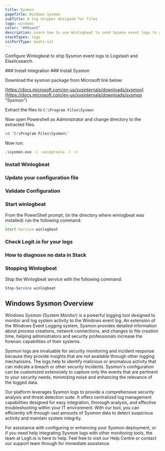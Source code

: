 ```yaml
---
title: Sysmon
pageTitle: Windows Sysmon
subTitle: A log shipper designed for files
logo: windows
color: "#00aae5"
description: Learn how to use Winlogbeat to send Sysmon event logs to your ELK stacks. Configure Winlogbeat to send Sysmon logs to Logstash or Elasticsearch. 
stackTypes: logs
sslPortType: beats-ssl
---
```


Configure Winlogbeat to ship Sysmon event logs to Logstash and Elasticsearch.

<Steps>
  ### Install Integration
  <InstallIntegration/>
  ### Install Sysmon

  Download the sysmon package from Microsoft link below:

  [https://docs.microsoft.com/en-us/sysinternals/downloads/sysmon](https://docs.microsoft.com/en-us/sysinternals/downloads/sysmon "Sysmon")

  Extract the files to `C:\Program Files\Sysmon`

  Now open Powershell as Administrator and change directory to the extracted files.

  ```cmd copy
  cd 'C:\Program Files\Sysmon\'
  ```

  Now run:

  ```cmd copy
  .\sysmon.exe -i -accepteula -l -n
  ```

  ### Install Winlogbeat

  <InstallWindowsBeat
      beatname = "winlogbeat"
      version = "8.12.2"
  />

  ### Update your configuration file

  <WinlogBeatConfigFile />
              
  ### Validate Configuration

  <ValidateWinlogBeat beatname="winlogbeat" />

  ### Start winlogbeat

  From the PowerShell prompt, (in the directory where winlogbeat was installed) run the following command:

  ```cmd copy
  Start-Service winlogbeat
  ```

  ### Check Logit.io for your logs

  <LaunchStack utmMedium="logs" utmCampaign="windows" source="windows" />

  ### How to diagnose no data in Stack

  <DiagnoseNoData />

  ### Stopping Winlogbeat

  Stop the Winlogbeat service with the following command:

  ```powershell copy
  Stop-Service winlogbeat
  ```
</Steps>

## Windows Sysmon Overview

Windows Sysmon (System Monitor) is a powerful logging tool designed to monitor and log system 
activity to the Windows event log. An extension of the Windows Event Logging system, Sysmon provides 
detailed information about process creations, network connections, and changes to file creation time, 
helping administrators and security professionals increase the forensic capabilities of their systems.

Sysmon logs are invaluable for security monitoring and incident response because they provide insights 
that are not available through other logging mechanisms. The logs help to identify malicious or anomalous 
activity that can indicate a breach or other security incidents. Sysmon's configuration can be customized 
extensively to capture only the events that are pertinent to your security needs, minimizing noise and 
enhancing the relevance of the logged data.

Our platform leverages Sysmon logs to provide a comprehensive security analysis and threat detection suite. 
It offers centralized log management capabilities designed for easy integration, thorough analysis, and 
effective troubleshooting within your IT environment. With our tool, you can efficiently sift through vast 
amounts of Sysmon data to detect suspicious activity and maintain system integrity.

For assistance with configuring or enhancing your Sysmon deployment, or if you need help integrating Sysmon 
logs with other monitoring tools, the team at Logit.io is here to help. Feel free to visit our Help Centre 
or contact our support team through <IntercomButton text="live chat" /> for immediate assistance.